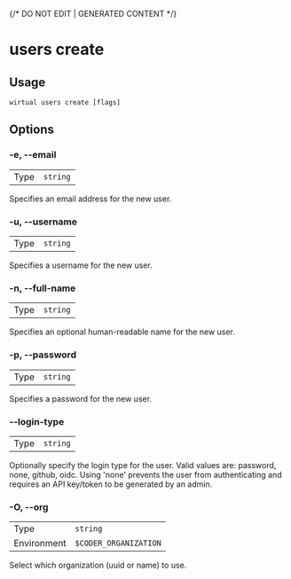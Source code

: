 {/* DO NOT EDIT | GENERATED CONTENT */}

# users create

## Usage

```console
wirtual users create [flags]
```

## Options

### -e, --email

|      |                     |
| ---- | ------------------- |
| Type | <code>string</code> |

Specifies an email address for the new user.

### -u, --username

|      |                     |
| ---- | ------------------- |
| Type | <code>string</code> |

Specifies a username for the new user.

### -n, --full-name

|      |                     |
| ---- | ------------------- |
| Type | <code>string</code> |

Specifies an optional human-readable name for the new user.

### -p, --password

|      |                     |
| ---- | ------------------- |
| Type | <code>string</code> |

Specifies a password for the new user.

### --login-type

|      |                     |
| ---- | ------------------- |
| Type | <code>string</code> |

Optionally specify the login type for the user. Valid values are: password, none, github, oidc. Using 'none' prevents the user from authenticating and requires an API key/token to be generated by an admin.

### -O, --org

|             |                                  |
| ----------- | -------------------------------- |
| Type        | <code>string</code>              |
| Environment | <code>$CODER_ORGANIZATION</code> |

Select which organization (uuid or name) to use.
